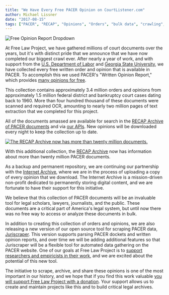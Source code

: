 ```yaml
---
title: "We Have Every Free PACER Opinion on CourtListener.com"
author: Michael Lissner
date: "2017-08-15"
tags: ["PACER", "RECAP", "Opinions", "Orders", "bulk data", "crawling", "CourtListener"]
---
```


<div className="right-image">
    <img src="/images/free-opinion-dropdown.png"
         alt="Free Opinion Report Dropdown"
         className="img-responsive border"/>
</div>


At Free Law Project, we have gathered millions of court documents over the years, but it's with distinct pride that we announce that we have now completed our biggest crawl ever. After nearly a year of work, and with support from the [U.S. Department of Labor][dol] and [Georgia State University][gsu], we have collected every free written order and opinion that is available in PACER. To accomplish this we used PACER's "Written Opinion Report," which provides [many opinions for free][free].

This collection contains approximately 3.4 million orders and opinions from approximately 1.5 million federal district and bankruptcy court cases dating back to 1960. More than four hundred thousand of these documents were scanned and required OCR, amounting to nearly two million pages of text extraction that we completed for this project.

All of the documents amassed are available for search in the [RECAP Archive of PACER documents][ra] and via [our APIs][api]. New opinions will be downloaded every night to keep the collection up to date.

<div className="left-image">
    <a href="https://www.courtlistener.com/?type=r&q=&order_by=score+desc">
        <img src="/images/twenty-million-docs-in-recap.png"
             alt="The RECAP Archive now has more than twenty million documents."
             className="img-responsive border"/>
    </a>
    <p className="caption">With this additional collection, the <a href="https://www.courtlistener.com/recap/">RECAP Archive</a> now has information about more than twenty million PACER documents.</p>
</div>
<div className="clearfix"></div>

As a backup and permanent repository, we are continuing our partnership with the [Internet Archive][ia], where we are in the process of uploading a copy of every opinion that we download. The Internet Archive is a mission-driven non-profit dedicated to permanently storing digital content, and we are fortunate to have their support for this initiative.

We believe that this collection of PACER documents will be an invaluable tool for legal scholars, lawyers, journalists, and the public. These documents are a critical part of America's legal system, but until now there was no free way to access or analyze these documents in bulk.

In addition to creating this collection of orders and opinions, we are also releasing a new version of our open source tool for scraping PACER data, [Juriscraper][osts]. This version supports parsing PACER dockets and written opinion reports, and over time we will be adding additional features so that Juriscraper will be a flexible tool for automated data gathering on the PACER website. One of our goals at Free Law Project is to [support researchers and empiricists in their work][cs], and we are excited about the potential of this new tool.

The initiative to scrape, archive, and share these opinions is one of the most important in our history, and we hope that if you find this work valuable [you will support Free Law Project with a donation][donate]. Your support allows us to create and maintain projects like this and to build critical legal archives.


[ra]: https://www.courtlistener.com/recap/
[api]: https://www.courtlistener.com/help/api/

[announce]: /2017/03/27/why-downloading-all-free-pacer/

[dol]: https://www.dol.gov/newsroom/releases/oasp/oasp20170112

[gsu]: /2017/02/15/dol-grant/

[ia]: https://archive.org

[donate]: /donate/

[free]: /2017/04/13/pacer-fee-history/#opinions-made-free

[osts]: /open-source-tools/
[cs]: /data-consulting/


[//]: # (RECAPDocument.objects.filter&#40;is_free_on_pacer=True&#41;.order_by&#40;&#41;.count&#40;&#41;)
[//]: # (3437674)
[//]: # (Docket.objects.filter&#40;docket_entries__recap_documents__is_free_on_pacer=True&#41;.distinct&#40;&#41;.count&#40;&#41;)
[//]: # (1520836)
[//]: # (RECAPDocument.objects.filter&#40;is_free_on_pacer=True, ocr_status=RECAPDocument.OCR_COMPLETE&#41;.order_by&#40;&#41;.count&#40;&#41;)
[//]: # (417479)
[//]: # (RECAPDocument.objects.filter&#40;is_free_on_pacer=True, ocr_status=RECAPDocument.OCR_COMPLETE&#41;.order_by&#40;&#41;.aggregate&#40;Sum&#40;'page_count'&#41;&#41;)
[//]: # ({'page_count__sum': 1989332})
[//]: # (first = RECAPDocument.objects.filter&#40;is_free_on_pacer=True&#41;.earliest&#40;'docket_entry__date_filed'&#41;)
[//]: # (first.docket_entry.date_filed)
[//]: # (datetime.date&#40;1960, 4, 29&#41;)
